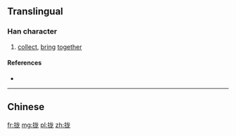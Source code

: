 {{also|攏}}
==Translingual==

===Han character===
{{Han char|rn=64|rad=手|as=05|sn=8|four=|canj=手戈大心 (QIKP)|ids=⿰[[扌]][[龙]]}}

# [[collect]], [[bring]] [[together]]

====References====
* {{Han ref|kx=0427.161|hdz=31850.010|uh=62E2|ud=25314}}

----

==Chinese==
{{zh-see|攏}}

[[fr:拢]]
[[mg:拢]]
[[pl:拢]]
[[zh:拢]]